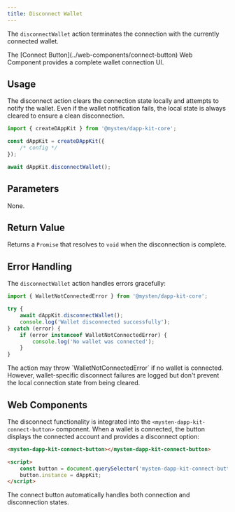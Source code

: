 ```yaml
---
title: Disconnect Wallet
---
```


The `disconnectWallet` action terminates the connection with the currently connected wallet.

<Callout>
	The [Connect Button](../web-components/connect-button) Web Component provides a complete wallet
	connection UI.
</Callout>

## Usage

<Callout>
	The disconnect action clears the connection state locally and attempts to notify the wallet. Even
	if the wallet notification fails, the local state is always cleared to ensure a clean
	disconnection.
</Callout>

```typescript
import { createDAppKit } from '@mysten/dapp-kit-core';

const dAppKit = createDAppKit({
	/* config */
});

await dAppKit.disconnectWallet();
```

## Parameters

None.

## Return Value

Returns a `Promise` that resolves to `void` when the disconnection is complete.

## Error Handling

The `disconnectWallet` action handles errors gracefully:

```typescript
import { WalletNotConnectedError } from '@mysten/dapp-kit-core';

try {
	await dAppKit.disconnectWallet();
	console.log('Wallet disconnected successfully');
} catch (error) {
	if (error instanceof WalletNotConnectedError) {
		console.log('No wallet was connected');
	}
}
```

<Callout>
	The action may throw `WalletNotConnectedError` if no wallet is connected. However, wallet-specific
	disconnect failures are logged but don't prevent the local connection state from being cleared.
</Callout>

## Web Components

The disconnect functionality is integrated into the `<mysten-dapp-kit-connect-button>` component.
When a wallet is connected, the button displays the connected account and provides a disconnect
option:

```html
<mysten-dapp-kit-connect-button></mysten-dapp-kit-connect-button>

<script>
	const button = document.querySelector('mysten-dapp-kit-connect-button');
	button.instance = dAppKit;
</script>
```

The connect button automatically handles both connection and disconnection states.
